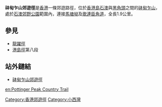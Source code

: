 '''砵甸乍山郊遊徑'''是[[香港|香港]]一條郊遊路徑，位於[[香港島|香港島]][[石澳|石澳]]與[[黑角頭|黑角頭]]之間的[[砵甸乍山|砵甸乍山]]，處於[[石澳郊野公園|石澳郊野公園]]範圍內，連接[[馬塘坳|馬塘坳]]及[[歌連臣角道|歌連臣角道]]，全長1.9公里。

==參見==
*[[龍躍徑|龍躍徑]]
*[[港島徑|港島徑]]第八段

==站外鏈結==
*[https://web.archive.org/web/20120110142623/http://www.hkwalkers.net/chi/trail_list/country_trail/Pottinger_Peak_Country_Trail/introduction.htm 砵甸乍山郊遊徑]

[[Category:香港郊遊徑|Category:香港郊遊徑]]
[[Category:小西灣|Category:小西灣]]

[[en:Pottinger_Peak_Country_Trail|en:Pottinger Peak Country Trail]]